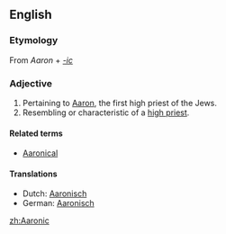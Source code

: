 ==English==
===Etymology===
From ''Aaron'' + ''[[-ic]]''

===Adjective===
{{en-adj}}
#Pertaining to [[Aaron]], the first high priest of the Jews.
#Resembling or characteristic of a [[high priest]].

====Related terms====
*[[Aaronical]]

====Translations====
*Dutch: [[Aaronisch]]
*German: [[Aaronisch]]

[[zh:Aaronic]]